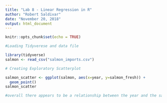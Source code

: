 ```yaml
---
title: "Lab 8 - Linear Regression in R"
author: "Robert Saldivar"
date: "November 20, 2018"
output: html_document
---
```


```r
knitr::opts_chunk$set(echo = TRUE)
```

```r
#Loading Tidyverese and data file

library(tidyverse)
salmon <- read_csv("salmon_imports.csv")
```

```r
# Creating Exploratory Scatterplot

salmon_scatter <- ggplot(salmon, aes(x=year, y=salmon_fresh)) +
  geom_point()
salmon_scatter

#overall there appears to be a relationship between the year and the salmon imports. There are some years that do not meet the expectation of the relationship.

```

